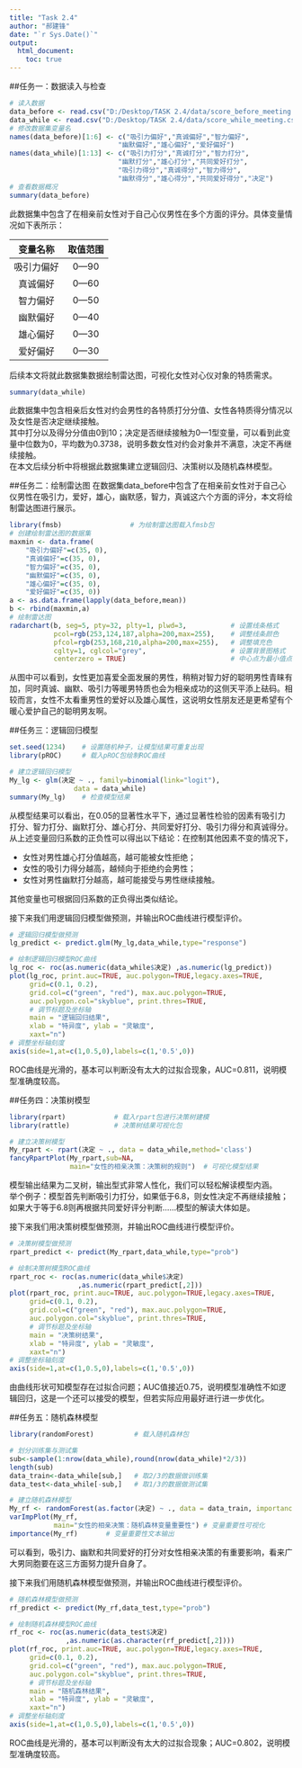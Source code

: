 ```yaml
---
title: "Task 2.4"
author: "郝建锋"
date: "`r Sys.Date()`"
output:
  html_document:
    toc: true
---
```


##任务一：数据读入与检查
```r
# 读入数据
data_before <- read.csv("D:/Desktop/TASK 2.4/data/score_before_meeting.csv")
data_while <- read.csv("D:/Desktop/TASK 2.4/data/score_while_meeting.csv")
# 修改数据集变量名
names(data_before)[1:6] <- c("吸引力偏好","真诚偏好","智力偏好",
                           "幽默偏好","雄心偏好","爱好偏好")
names(data_while)[1:13] <- c("吸引力打分","真诚打分","智力打分",
                           "幽默打分","雄心打分","共同爱好打分",
                           "吸引力得分","真诚得分","智力得分",
                           "幽默得分","雄心得分","共同爱好得分","决定")
# 查看数据概况
summary(data_before)
```
此数据集中包含了在相亲前女性对于自己心仪男性在多个方面的评分。具体变量情况如下表所示：

| 变量名称  | 取值范围|
| :-----:   | :-----: |
| 吸引力偏好| 0—90 |
| 真诚偏好  | 0—60 |
| 智力偏好  | 0—50 |
| 幽默偏好  | 0—40 |
| 雄心偏好  | 0—30 |
| 爱好偏好  | 0—30 |

后续本文将就此数据集数据绘制雷达图，可视化女性对心仪对象的特质需求。

```r
summary(data_while)
```
此数据集中包含相亲后女性对约会男性的各特质打分分值、女性各特质得分情况以及女性是否决定继续接触。  
其中打分以及得分分值由0到10；决定是否继续接触为0—1型变量，可以看到此变量中位数为0，平均数为0.3738，说明多数女性对约会对象并不满意，决定不再继续接触。  
在本文后续分析中将根据此数据集建立逻辑回归、决策树以及随机森林模型。


##任务二：绘制雷达图
在数据集data_before中包含了在相亲前女性对于自己心仪男性在吸引力，爱好，雄心，幽默感，智力，真诚这六个方面的评分，本文将绘制雷达图进行展示。
```r
library(fmsb)                 # 为绘制雷达图载入fmsb包
# 创建绘制雷达图的数据集
maxmin <- data.frame(
    "吸引力偏好"=c(35, 0),
    "真诚偏好"=c(35, 0),
    "智力偏好"=c(35, 0),
    "幽默偏好"=c(35, 0),
    "雄心偏好"=c(35, 0),
    "爱好偏好"=c(35, 0))
a <- as.data.frame(lapply(data_before,mean))
b <- rbind(maxmin,a)
# 绘制雷达图
radarchart(b, seg=5, pty=32, plty=1, plwd=3,           # 设置线条格式
           pcol=rgb(253,124,187,alpha=200,max=255),    # 调整线条颜色
           pfcol=rgb(253,168,210,alpha=200,max=255),   # 调整填充色
           cglty=1, cglcol="grey",                     # 设置背景图格式
           centerzero = TRUE)                          # 中心点为最小值点
```

从图中可以看到，女性更加喜爱全面发展的男性，稍稍对智力好的聪明男性青睐有加，同时真诚、幽默、吸引力等暖男特质也会为相亲成功的这侧天平添上砝码。相较而言，女性不太看重男性的爱好以及雄心属性，这说明女性朋友还是更希望有个暖心爱护自己的聪明男友啊。

##任务三：逻辑回归模型
```r
set.seed(1234)    # 设置随机种子，让模型结果可重复出现
library(pROC)     # 载入pROC包绘制ROC曲线

# 建立逻辑回归模型
My_lg <- glm(决定 ~ ., family=binomial(link="logit"), 
                data = data_while)
summary(My_lg)    # 检查模型结果
```
从模型结果可以看出，在0.05的显著性水平下，通过显著性检验的因素有吸引力打分、智力打分、幽默打分、雄心打分、共同爱好打分、吸引力得分和真诚得分。  
从上述变量回归系数的正负性可以得出以下结论：在控制其他因素不变的情况下，  

* 女性对男性雄心打分值越高，越可能被女性拒绝；
* 女性的吸引力得分越高，越倾向于拒绝约会男性；
* 女性对男性幽默打分越高，越可能接受与男性继续接触。

其他变量也可根据回归系数的正负得出类似结论。

接下来我们用逻辑回归模型做预测，并输出ROC曲线进行模型评价。
```r
# 逻辑回归模型做预测
lg_predict <- predict.glm(My_lg,data_while,type="response")

# 绘制逻辑回归模型ROC曲线
lg_roc <- roc(as.numeric(data_while$决定) ,as.numeric(lg_predict))
plot(lg_roc, print.auc=TRUE, auc.polygon=TRUE,legacy.axes=TRUE,
     grid=c(0.1, 0.2),
     grid.col=c("green", "red"), max.auc.polygon=TRUE,
     auc.polygon.col="skyblue", print.thres=TRUE,
     # 调节标题及坐标轴
     main = "逻辑回归结果",
     xlab = "特异度", ylab = "灵敏度",
     xaxt="n")
# 调整坐标轴刻度
axis(side=1,at=c(1,0.5,0),labels=c(1,'0.5',0))
```

ROC曲线是光滑的，基本可以判断没有太大的过拟合现象，AUC=0.811，说明模型准确度较高。

##任务四：决策树模型
```r
library(rpart)            # 载入rpart包进行决策树建模
library(rattle)           # 决策树结果可视化包

# 建立决策树模型
My_rpart <- rpart(决定 ~ ., data = data_while,method='class')
fancyRpartPlot(My_rpart,sub=NA,
               main="女性的相亲决策：决策树的规则")  # 可视化模型结果
```

模型输出结果为二叉树，输出型式非常人性化，我们可以轻松解读模型内涵。  
举个例子：模型首先判断吸引力打分，如果低于6.8，则女性决定不再继续接触；如果大于等于6.8则再根据共同爱好评分判断……模型的解读大体如是。  
  
接下来我们用决策树模型做预测，并输出ROC曲线进行模型评价。
```r
# 决策树模型做预测
rpart_predict <- predict(My_rpart,data_while,type="prob")

# 绘制决策树模型ROC曲线
rpart_roc <- roc(as.numeric(data_while$决定) 
                 ,as.numeric(rpart_predict[,2]))
plot(rpart_roc, print.auc=TRUE, auc.polygon=TRUE,legacy.axes=TRUE,
     grid=c(0.1, 0.2),   
     grid.col=c("green", "red"), max.auc.polygon=TRUE,  
     auc.polygon.col="skyblue", print.thres=TRUE,
     # 调节标题及坐标轴
     main = "决策树结果",
     xlab = "特异度", ylab = "灵敏度",
     xaxt="n")
# 调整坐标轴刻度
axis(side=1,at=c(1,0.5,0),labels=c(1,'0.5',0))
```

由曲线形状可知模型存在过拟合问题；AUC值接近0.75，说明模型准确性不如逻辑回归，这是一个还可以接受的模型，但若实际应用最好进行进一步优化。

##任务五：随机森林模型
```r
library(randomForest)          # 载入随机森林包

# 划分训练集与测试集
sub<-sample(1:nrow(data_while),round(nrow(data_while)*2/3))
length(sub)
data_train<-data_while[sub,]   # 取2/3的数据做训练集
data_test<-data_while[-sub,]   # 取1/3的数据做测试集

# 建立随机森林模型
My_rf <- randomForest(as.factor(决定) ~ ., data = data_train, importance=T)
varImpPlot(My_rf,
           main="女性的相亲决策：随机森林变量重要性") # 变量重要性可视化
importance(My_rf)       # 变量重要性文本输出
```
可以看到，吸引力、幽默和共同爱好的打分对女性相亲决策的有重要影响，看来广大男同胞要在这三方面努力提升自身了。

接下来我们用随机森林模型做预测，并输出ROC曲线进行模型评价。
```r
# 随机森林模型做预测
rf_predict <- predict(My_rf,data_test,type="prob")

# 绘制随机森林模型ROC曲线
rf_roc <- roc(as.numeric(data_test$决定) 
              ,as.numeric(as.character(rf_predict[,2])))
plot(rf_roc, print.auc=TRUE, auc.polygon=TRUE,legacy.axes=TRUE,
     grid=c(0.1, 0.2),
     grid.col=c("green", "red"), max.auc.polygon=TRUE,  
     auc.polygon.col="skyblue", print.thres=TRUE,
     # 调节标题及坐标轴
     main = "随机森林结果",
     xlab = "特异度", ylab = "灵敏度",
     xaxt="n")
# 调整坐标轴刻度
axis(side=1,at=c(1,0.5,0),labels=c(1,'0.5',0))
```

ROC曲线是光滑的，基本可以判断没有太大的过拟合现象；AUC=0.802，说明模型准确度较高。
